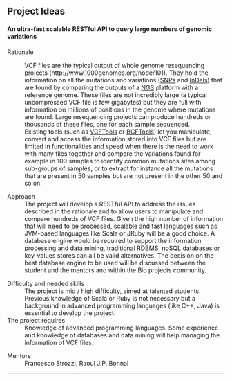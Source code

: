 == Project Ideas ==
==== An ultra-fast scalable RESTful API to query large numbers of genomic variations ====
;  Rationale

:VCF files are the typical output of whole genome resequencing projects (http://www.1000genomes.org/node/101). They hold the information on all the mutations and variations ([http://en.wikipedia.org/wiki/Single-nucleotide_polymorphism SNPs] and [http://en.wikipedia.org/wiki/Indel InDels]) that are found by comparing the outputs of a [http://en.wikipedia.org/wiki/DNA_sequencing#Next-generation_methods NGS] platform with a reference genome. These files are not incredibly large (a typical uncompressed VCF file is few gigabytes) but they are full with information on millions of positions in the genome where mutations are found. Large resequencing projects can produce hundreds or thousands of these files, one for each sample sequenced.
:Existing tools (such as [http://vcftools.sourceforge.net VCFTools] or [http://samtools.sourceforge.net/samtools.shtml#4 BCFTools]) let you manipulate, convert and access the information stored into VCF files but are limited in functionalities and speed when there is the need to work with many files together and compare the variations found for example in 100 samples to identify common mutations sites among sub-groups of samples, or to extract for instance all the mutations that are present in 50 samples but are not present in the other 50 and so on.

;  Approach
:The project will develop a RESTful API to address the issues described in the rationale and to allow users to manipulate and compare hundreds of VCF files. Given the high number of information that will need to be processed, scalable and fast languages such as JVM-based languages like Scala or JRuby will be a good choice. A database engine would be required to support the information processing and data mining, traditional RDBMS, noSQL databases or key-values stores can all be valid alternatives. The decision on the best database engine to be used will be discussed between the student and the mentors and within the Bio projects community.
 
;  Difficulty and needed skills
:The project is mid / high difficulty, aimed at talented students. Previous knowledge of Scala or Ruby is not necessary but a background in advanced programming languages (like C++, Java) is essential to develop the project. 
;  The project requires
:Knowledge of advanced programming languages. Some experience and knowledge of databases and data mining will help managing the information of VCF files. 

;  Mentors
:  Francesco Strozzi, Raoul J.P. Bonnal

----